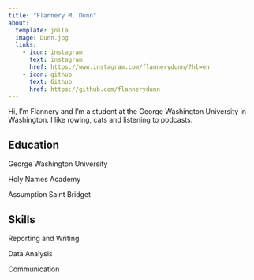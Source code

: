 ```yaml
---
title: "Flannery M. Dunn"
about:
  template: jolla
  image: Dunn.jpg 
  links:
    - icon: instagram
      text: instagram
      href: https://www.instagram.com/flannerydunn/?hl=en 
    - icon: github
      text: Github
      href: https://github.com/flannerydunn 
---
```


Hi, I'm Flannery and I'm a student at the George Washington University in Washington. I like rowing, cats and listening to podcasts. 

## Education

George Washington University

Holy Names Academy

Assumption Saint Bridget

## Skills

Reporting and Writing

Data Analysis

Communication
